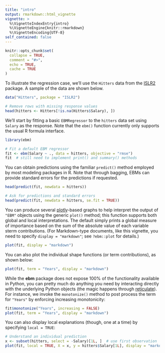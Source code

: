 ```yaml
---
title: "intro"
output: rmarkdown::html_vignette
vignette: >
  %\VignetteIndexEntry{intro}
  %\VignetteEngine{knitr::rmarkdown}
  %\VignetteEncoding{UTF-8}
self_contained: false
---
```


```r
knitr::opts_chunk$set(
  collapse = TRUE,
  comment = "#>",
  echo = TRUE,
  cache = TRUE
)
```

To illustrate the regression case, we'll use the `Hitters` data from the [ISLR2](https://cran.r-project.org/package=ISLR2) package. A sample of the data are shown below.

```r
data("Hitters", package = "ISLR2")

# Remove rows with missing response values
head(hitters <- Hitters[!is.na(Hitters$Salary), ])
```

We'll start by fitting a basic `EBMRegressor` to the `hitters` data set using `Salary` as the response. Note that the `ebm()` function currently only supports the usual R formula interface.

```r
library(ebm)

# Fit a default EBM regressor
fit <- ebm(Salary ~ ., data = hitters, objective = "rmse")
fit  # still need to implement print() and summary() methods
```

You can obtain predictions using the familiar `predict()` method employed by most modeling packages in R. Note that through bagging, EBMs can provide standard errors for the predictions if requested.

```r
head(predict(fit, newdata = hitters))

# Ask for predictions and standard errors
head(predict(fit, newdata = hitters, se.fit = TRUE))
```
You can produce several [plotly](https://plotly.com/r/)-based graphs to help interpret the output of `"EBM"` objects using the generic `plot()` method; this function supports both global and local interpretations. The default simply prints a global measure of importance based on the sum of the absolute value of each variable sterm contributions. (For Markdown-type documents, like this vignette, you need to specify `display = "markdown"`; see `?ebm::plot` for details.)

```r
plot(fit, display = "markdown")
```

You can also plot the individual shape functions (or term contributions), as shown below:

```r
plot(fit, term = "Years", display = "markdown")
```

While the **ebm** package does not expose 100% of the functionality available in Python, you can pretty much do anything you need by interacting directly with the underlying Python objects (the magic happens through [reticulate](https://rstudio.github.io/reticulate/)). For instance, we invoke the `monotonize()` method to post process the term for `"Years"` by enforcing increasing monotonicity:

```r
fit$monotonize("Years", increasing = FALSE)
plot(fit, term = "Years", display = "markdown")
```

You can also display local explanations (though, one at a time) by specifying `local = TRUE`:

```r
# Understand an individual prediction
x <- subset(hitters, select = -Salary)[1L, ]  # use first observation
plot(fit, local = TRUE, X = x, y = hitters$Salary[1L], display = "markdown")
```
